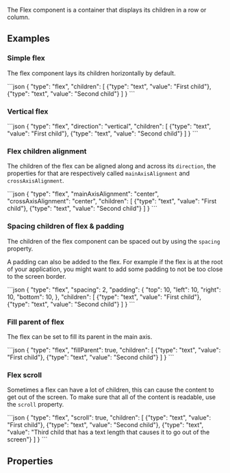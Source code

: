 
The Flex component is a container that displays its children in a row or column.

## Examples

### Simple flex

The flex component lays its children horizontally by default.

<CodeBlock>
```json
{
    "type": "flex",
    "children": [
        {"type": "text", "value": "First child"},
        {"type": "text", "value": "Second child"}
    ]
}
```
</CodeBlock>

### Vertical flex

<CodeBlock>
```json
{
    "type": "flex",
    "direction": "vertical",
    "children": [
        {"type": "text", "value": "First child"},
        {"type": "text", "value": "Second child"}
    ]
}
```
</CodeBlock>

### Flex children alignment

The children of the flex can be aligned along and across its `direction`, the properties for that are respectively called `mainAxisAlignment` and `crossAxisAlignment`.

<CodeBlock>
```json
{
    "type": "flex",
    "mainAxisAlignment": "center",
    "crossAxisAlignment": "center",
    "children": [
        {"type": "text", "value": "First child"},
        {"type": "text", "value": "Second child"}
    ]
}
```
</CodeBlock>

### Spacing children of flex & padding

The children of the flex component can be spaced out by using the `spacing` property.

A padding can also be added to the flex. For example if the flex is at the root of your application, you might want to add some padding to not be too close to the screen border.

<CodeBlock>
```json
{
    "type": "flex",
    "spacing": 2,
    "padding": {
        "top": 10,
        "left": 10,
        "right": 10,
        "bottom": 10,
    },
    "children": [
        {"type": "text", "value": "First child"},
        {"type": "text", "value": "Second child"}
    ]
}
```
</CodeBlock>

### Fill parent of flex

The flex can be set to fill its parent in the main axis.

<CodeBlock>
```json
{
    "type": "flex",
    "fillParent": true,
    "children": [
        {"type": "text", "value": "First child"},
        {"type": "text", "value": "Second child"}
    ]
}
```
</CodeBlock>

### Flex scroll

Sometimes a flex can have a lot of children, this can cause the content to get out of the screen. To make sure that all of the content is readable, use the `scroll` property.

<CodeBlock>
```json
{
    "type": "flex",
    "scroll": true,
    "children": [
        {"type": "text", "value": "First child"},
        {"type": "text", "value": "Second child"},
        {"type": "text", "value": "Third child that has a text length that causes it to go out of the screen"}
    ]
}
```
</CodeBlock>

## Properties
<PropertyTable schema={schema}/>

